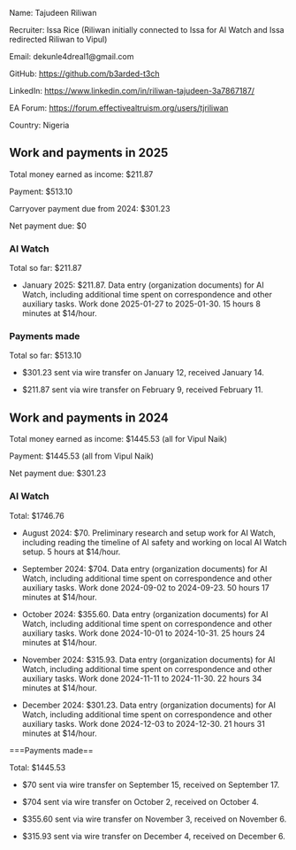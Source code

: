 Name: Tajudeen Riliwan

Recruiter: Issa Rice (Riliwan initially connected to Issa for AI Watch and Issa redirected Riliwan to Vipul)

Email: dekunle4dreal1@gmail.com

GitHub: https://github.com/b3arded-t3ch

LinkedIn: https://www.linkedin.com/in/riliwan-tajudeen-3a7867187/

EA Forum: https://forum.effectivealtruism.org/users/tjriliwan

Country: Nigeria

==Work and payments in 2025==

Total money earned as income: $211.87

Payment: $513.10

Carryover payment due from 2024: $301.23

Net payment due: $0

===AI Watch===

Total so far: $211.87

* January 2025: $211.87. Data entry (organization documents) for AI Watch, including additional time spent on correspondence and other auxiliary tasks. Work done 2025-01-27 to 2025-01-30. 15 hours 8 minutes at $14/hour.

===Payments made===

Total so far: $513.10

* $301.23 sent via wire transfer on January 12, received January 14.

* $211.87 sent via wire transfer on February 9, received February 11.

==Work and payments in 2024==

Total money earned as income: $1445.53 (all for Vipul Naik)

Payment: $1445.53 (all from Vipul Naik)

Net payment due: $301.23

===AI Watch===

Total: $1746.76

* August 2024: $70. Preliminary research and setup work for AI Watch, including reading the timeline of AI safety and working on local AI Watch setup. 5 hours at $14/hour.

* September 2024: $704. Data entry (organization documents) for AI Watch, including additional time spent on correspondence and other auxiliary tasks. Work done 2024-09-02 to 2024-09-23. 50 hours 17 minutes at $14/hour.

* October 2024: $355.60. Data entry (organization documents) for AI Watch, including additional time spent on correspondence and other auxiliary tasks. Work done 2024-10-01 to 2024-10-31. 25 hours 24 minutes at $14/hour.

* November 2024: $315.93. Data entry (organization documents) for AI Watch, including additional time spent on correspondence and other auxiliary tasks. Work done 2024-11-11 to 2024-11-30. 22 hours 34 minutes at $14/hour.

* December 2024: $301.23. Data entry (organization documents) for AI Watch, including additional time spent on correspondence and other auxiliary tasks. Work done 2024-12-03 to 2024-12-30. 21 hours 31 minutes at $14/hour.

===Payments made==

Total: $1445.53

* $70 sent via wire transfer on September 15, received on September 17.

* $704 sent via wire transfer on October 2, received on October 4.

* $355.60 sent via wire transfer on November 3, received on November 6.

* $315.93 sent via wire transfer on December 4, received on December 6.
